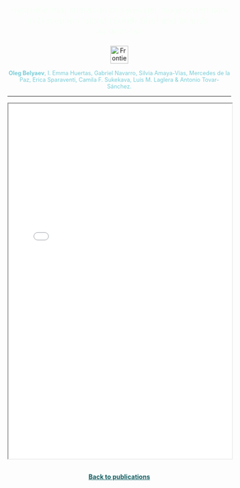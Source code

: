<style>
  /* Contenedor de la imagen */
  .hero-container {
    width: 100%;
    text-align: center; /* Centra el contenido dentro del contenedor */
  }
  
  /* Imagen de fondo sin tintado */
  .hero-image {
    width: 100%;
    height: auto; /* Mantiene la proporción original de la imagen */
    object-fit: cover;
  }
  
  /* Estilo del título del artículo */
  .article-title {
    color: #f7fff7; /* Color del texto del título */
    font-size: 1.5em; /* Ajusta el tamaño del texto según sea necesario */
    font-family: sans-serif; /* Fuente sans-serif */
    margin-top: 20px; /* Espacio entre la imagen y el título */
    text-align: center; /* Centra el texto */
  }
</style>

<!-- Título del artículo como enlace al DOI -->
<div class="article-title">
  <a href="https://www.frontiersin.org/journals/marine-science/articles/10.3389/fmars.2024.1432122" style="color: #f7fff7; font-family: 'Jost', sans-serif;text-decoration: none;">
    Hydrothermal alteration of seawater biogeochemistry in Deception Island (South Shetland Islands, Antarctica)
  </a>
</div>

<p style="text-align: center;">
  <img src="fmar.png" alt="Frontiers in Marine Science Logo" style="height: 40px;">
</p>


<div style="text-align: center;">
  <span style="font-size: 0.9em; color: #78cdd7">
 <strong>Oleg Belyaev</strong>, I. Emma Huertas, Gabriel Navarro, Silvia Amaya-Vías, Mercedes de la Paz, Erica Sparaventi, Camila F. Sukekava, Luis M. Laglera & Antonio Tovar-Sánchez.

----
   
<iframe src="pdfs/4_Hydrothermal alteration of seawater biogeochemistry in Deception Island (South Shetland Islands, Antarctica).pdf" width="100%" height="800"></iframe>
   

```{=html}
<p style="text-align: center; margin: 30px;">
    <a href="/publications/index.qmd" style="color: #125F63; text-decoration: underline; font-size: 1em; font-weight: bold;">
        Back to publications
    </a>
</p>
```